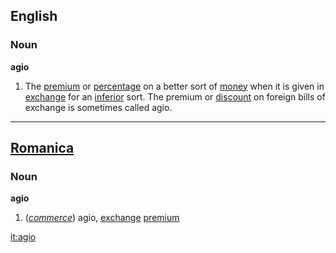 ==English==
===Noun===
'''agio'''

#The [[premium]] or [[percentage]] on a better sort of [[money]] when it is given in [[exchange]] for an [[inferior]] sort. The premium or [[discount]] on foreign bills of exchange is sometimes called agio.

----

==[[Romanica]]==
===Noun===
'''agio'''

#(''[[commerce]]'') agio, [[exchange]] [[premium]]

[[it:agio]]